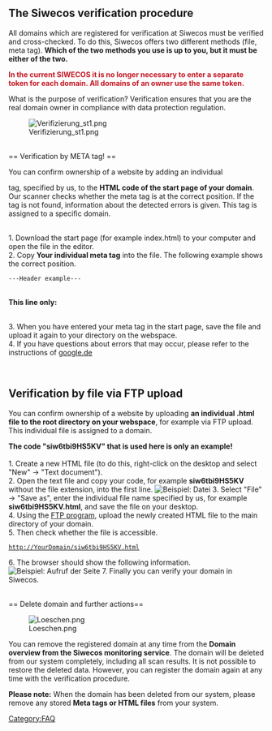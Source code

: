 == The Siwecos verification procedure==


All domains which are registered for verification at Siwecos must be verified and cross-checked. To do this, Siwecos offers two different methods (file, meta tag). '''Which of the two methods you use is up to you, but it must be either of the two.'''

<span style="color:#C31622">'''In the current SIWECOS it is no longer necessary to enter a separate token for each domain. All domains of an owner use the same token.'''</span>

What is the purpose of verification? Verification ensures that you are the real domain owner in compliance with data protection regulation.

[[File:Verifizierung_st1.png]]

<br />
== Verification by META tag! ==

You can confirm ownership of a website by adding an individual <meta> tag, specified by us, to the '''HTML code of the start page of your domain'''. Our scanner checks whether the meta tag is at the correct position. If the tag is not found, information about the detected errors is given. This tag is assigned to a specific domain.

<br />
1. Download the start page (for example index.html) to your computer and open the file in the editor.<br />
2. Copy '''Your individual meta tag''' into the file. The following example shows the correct position.

 ---Header example---
 <HTML>
 <HEAD>
 <TITLE>My title</TITLE><br />
 '''This line only:''' <meta name="siwecostoken" content="Your own code/token" />
 </HEAD>
 <BODY>

<br />
3. When you have entered your meta tag in the start page, save the file and upload it again to your directory on the webspace.<br />
4. If you have questions about errors that may occur, please refer to the instructions of [https://support.google.com/webmasters/answer/35179?hl=de google.de]


<br />

== Verification by file via FTP upload ==

You can confirm ownership of a website by uploading '''an individual .html file to the root directory on your webspace''', for example via FTP upload. This individual file is assigned to a domain.

'''The code "siw6tbi9HS5KV" that is used here is only an example!'''
<br /><br />
1. Create a new HTML file (to do this, right-click on the desktop and select "New" -> "Text document").<br />
2. Open the text file and copy your code, for example '''siw6tbi9HS5KV''' without the file extension, into the first line.
[[File:Gedit-datei.png|none|Beispiel: Datei]]
3. Select "File" -> "Save as", enter the individual file name specified by us, for example '''siw6tbi9HS5KV.html''', and save the file on your desktop.<br />
4. Using the [https://en.wikipedia.org/wiki/FileZilla FTP program], upload the newly created HTML file to the main directory of your domain.<br />
5. Then check whether the file is accessible.
 http://YourDomain/siw6tbi9HS5KV.html
6. The browser should show the following information.
[[File:Html_file.png|none|Beispiel: Aufruf der Seite ]]
7. Finally you can verify your domain in Siwecos.


<br />
== Delete domain and further actions==

[[File:Loeschen.png]]

You can remove the registered domain at any time from the '''Domain overview from the Siwecos monitoring service'''. The domain will be deleted from our system completely, including all scan results. It is not possible to restore the deleted data. However, you can register the domain again at any time with the verification procedure.

'''Please note:''' When the domain has been deleted from our system, please remove any stored '''Meta tags or HTML files''' from your system.

[[Category:FAQ]]